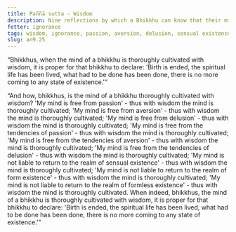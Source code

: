 ```yaml
---
title: Paññā sutta - Wisdom
description: Nine reflections by which a Bhikkhu can know that their mind is thoroughly cultivated with wisdom.
fetter: ignorance
tags: wisdom, ignorance, passion, aversion, delusion, sensual existence, form existence, formless existence, an, an9
slug: an9.25
---
```


“Bhikkhus, when the mind of a bhikkhu is thoroughly cultivated with wisdom, it is proper for that bhikkhu to declare: 'Birth is ended, the spiritual life has been lived, what had to be done has been done, there is no more coming to any state of existence.'”

“And how, bhikkhus, is the mind of a bhikkhu thoroughly cultivated with wisdom? 'My mind is free from passion' - thus with wisdom the mind is thoroughly cultivated; 'My mind is free from aversion' - thus with wisdom the mind is thoroughly cultivated; 'My mind is free from delusion' - thus with wisdom the mind is thoroughly cultivated; 'My mind is free from the tendencies of passion' - thus with wisdom the mind is thoroughly cultivated; 'My mind is free from the tendencies of aversion' - thus with wisdom the mind is thoroughly cultivated; 'My mind is free from the tendencies of delusion' - thus with wisdom the mind is thoroughly cultivated; 'My mind is not liable to return to the realm of sensual existence' - thus with wisdom the mind is thoroughly cultivated; 'My mind is not liable to return to the realm of form existence' - thus with wisdom the mind is thoroughly cultivated; 'My mind is not liable to return to the realm of formless existence' - thus with wisdom the mind is thoroughly cultivated. When indeed, bhikkhus, the mind of a bhikkhu is thoroughly cultivated with wisdom, it is proper for that bhikkhu to declare: 'Birth is ended, the spiritual life has been lived, what had to be done has been done, there is no more coming to any state of existence.'"